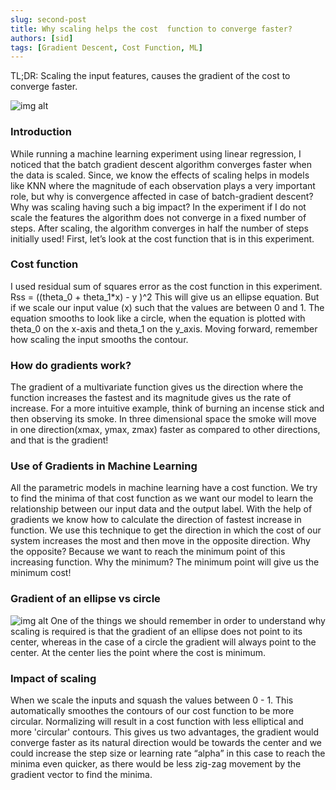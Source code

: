 ```yaml
---
slug: second-post
title: Why scaling helps the cost  function to converge faster?
authors: [sid]
tags: [Gradient Descent, Cost Function, ML]
---
```



TL;DR: Scaling the input features, causes the gradient of the cost to converge faster.

![img alt](/img/GD-1.png)

<!--truncate-->

### Introduction

While running a machine learning experiment using linear regression, I noticed that the batch gradient descent algorithm converges faster when the data is scaled. Since, we know the effects of scaling helps in models like KNN where the magnitude of each observation plays a very important role, but why is convergence affected  in case of batch-gradient descent? Why was scaling having such a big impact?
In the experiment if I do not scale the features the algorithm does not converge in a fixed number of steps. After scaling, the algorithm converges in half the number of steps initially used!
First, let’s look at the cost function that is in this experiment.

### Cost function
I used residual sum of squares error as the cost function in this experiment.
Rss = ((theta_0 + theta_1*x) - y )^2 
This will give us an ellipse equation. But if we scale our input value (x) such that the values are between 0 and 1.  The equation smooths to look like a circle, when the equation is plotted with theta_0 on the x-axis and theta_1 on the y_axis. Moving forward, remember how scaling the input smooths the contour. 


### How do gradients work?
The gradient of a multivariate  function gives us the direction where the function increases the fastest and its magnitude gives us the rate of increase. For a more intuitive example, think of burning an incense stick and then observing its smoke. In three dimensional space the smoke will move in one direction(xmax, ymax, zmax) faster as compared to other directions, and that is the gradient!

### Use of Gradients in Machine Learning
All the parametric models in machine learning have a cost function. We try to find the minima of that cost function as we want our model to learn the relationship between our input data and the output label. With the help of gradients  we know how to calculate the direction of fastest increase in function. We use this technique to get the direction in which the cost of our system increases the most and then move in the opposite direction. Why the opposite? Because we want to reach the minimum point of this increasing function. Why the minimum? The minimum point will give us the minimum cost! 

### Gradient of an ellipse vs circle
![img alt](/img/GD-2.png)
One of the things we should remember in order to understand why scaling is required is that the gradient of an ellipse does not point to its center, whereas in the case of a circle the gradient will always point to the center. At the center lies the point where the cost is minimum.


### Impact of scaling
When we scale the inputs and squash the values between 0 - 1. This automatically smoothes the contours of our cost function to be more circular. Normalizing will result in a cost function with less elliptical and more 'circular' contours. This gives us two advantages, the gradient would converge faster as its natural direction would be towards the center and we could increase the step size or learning rate “alpha” in this case to reach the minima even quicker, as there would be less zig-zag movement by the gradient vector to find the minima. 
